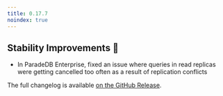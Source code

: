 ```yaml
---
title: 0.17.7
noindex: true
---
```


## Stability Improvements 💪

- In ParadeDB Enterprise, fixed an issue where queries in read replicas were getting cancelled too often as a result of replication conflicts

The full changelog is available [on the GitHub Release](https://github.com/paradedb/paradedb/releases/tag/v0.17.7).
